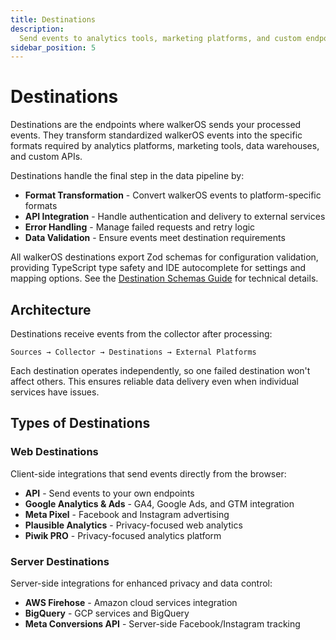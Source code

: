 ```yaml
---
title: Destinations
description:
  Send events to analytics tools, marketing platforms, and custom endpoints
sidebar_position: 5
---
```



# Destinations

Destinations are the endpoints where walkerOS sends your processed events. They
transform standardized walkerOS events into the specific formats required by
analytics platforms, marketing tools, data warehouses, and custom APIs.

Destinations handle the final step in the data pipeline by:

- **Format Transformation** - Convert walkerOS events to platform-specific
  formats
- **API Integration** - Handle authentication and delivery to external services
- **Error Handling** - Manage failed requests and retry logic
- **Data Validation** - Ensure events meet destination requirements

All walkerOS destinations export Zod schemas for configuration validation, providing TypeScript type safety and IDE autocomplete for settings and mapping options. See the [Destination Schemas Guide](https://github.com/elbwalker/walkerOS/blob/main/DESTINATION_SCHEMAS.md) for technical details.

## Architecture

Destinations receive events from the collector after processing:

```
Sources → Collector → Destinations → External Platforms
```

Each destination operates independently, so one failed destination won't affect
others. This ensures reliable data delivery even when individual services have
issues.

## Types of Destinations

### Web Destinations

Client-side integrations that send events directly from the browser:

- **<Link to="/docs/destinations/web/api">API</Link>** - Send events to your own
  endpoints
- **<Link to="/docs/destinations/web/gtag/">Google Analytics & Ads</Link>** -
  GA4, Google Ads, and GTM integration
- **<Link to="/docs/destinations/web/meta-pixel">Meta Pixel</Link>** - Facebook
  and Instagram advertising
- **<Link to="/docs/destinations/web/plausible">Plausible Analytics</Link>** -
  Privacy-focused web analytics
- **<Link to="/docs/destinations/web/piwikpro">Piwik PRO</Link>** -
  Privacy-focused analytics platform

### Server Destinations

Server-side integrations for enhanced privacy and data control:

- **<Link to="/docs/destinations/server/aws">AWS Firehose</Link>** - Amazon
  cloud services integration
- **<Link to="/docs/destinations/server/gcp">BigQuery</Link>** - GCP services
  and BigQuery
- **<Link to="/docs/destinations/server/meta-capi">Meta Conversions
  API</Link>** - Server-side Facebook/Instagram tracking
